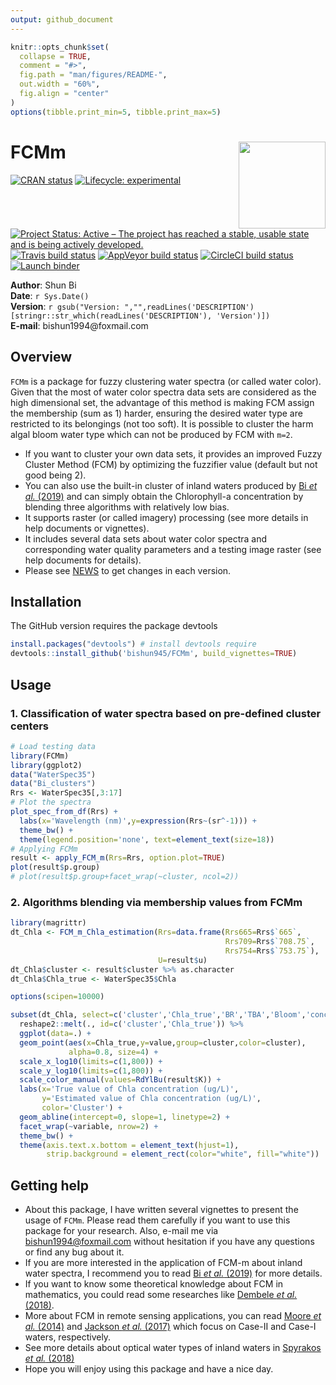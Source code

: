 ```yaml
---
output: github_document
---
```


```r
knitr::opts_chunk$set(
  collapse = TRUE,
  comment = "#>",
  fig.path = "man/figures/README-",
  out.width = "60%",
  fig.align = "center"
)
options(tibble.print_min=5, tibble.print_max=5)
```

# FCMm <a href='https://github.com/bishun945/FCMm'><img src='man/figures/logo.png' align='right' height="139" /></a>

<!-- badges: start -->
[![CRAN status](https://www.r-pkg.org/badges/version/FCMm)](https://CRAN.R-project.org/package=FCMm)
[![Lifecycle: experimental](https://img.shields.io/badge/lifecycle-experimental-orange.svg)](https://www.tidyverse.org/lifecycle/#experimental)
[![Project Status: Active – The project has reached a stable, usable state and is being actively developed.](https://www.repostatus.org/badges/latest/active.svg)](https://www.repostatus.org/#active)
[![Travis build status](https://travis-ci.org/bishun945/FCMm.svg?branch=master)](https://travis-ci.org/bishun945/FCMm)
[![AppVeyor build status](https://ci.appveyor.com/api/projects/status/github/bishun945/FCMm?branch=master&svg=true)](https://ci.appveyor.com/project/bishun945/FCMm)
[![CircleCI build status](https://circleci.com/gh/bishun945/FCMm.svg?style=svg)](https://circleci.com/gh/bishun945/FCMm)
[![Launch binder](https://mybinder.org/badge_logo.svg)](https://mybinder.org/v2/gh/bishun945/FCMm/master?urlpath=https://mybinder.org/v2/gh/bishun945/FCMm/master)
<!-- badges: end -->

**Author**: Shun Bi  
**Date**: `r Sys.Date()`  
**Version**: `r gsub("Version: ","",readLines('DESCRIPTION')[stringr::str_which(readLines('DESCRIPTION'), 'Version')])`  
**E-mail**: bishun1994@foxmail.com

## Overview

`FCMm` is a package for fuzzy clustering water spectra (or called water color). Given that the most of water color spectra data sets are considered as the high dimensional set, the advantage of this method is making FCM assign the membership (sum as 1) harder, ensuring the desired water type are restricted to its belongings (not too soft). It is possible to cluster the harm algal bloom water type which can not be produced by FCM with `m=2`.

  - If you want to cluster your own data sets, it provides an improved Fuzzy Cluster Method (FCM) by optimizing the fuzzifier value (default but not good being 2). 
  - You can also use the built-in cluster of inland waters produced by [Bi *et al.* (2019)][Bi] and can simply obtain the Chlorophyll-a concentration by blending three algorithms with relatively low bias.  
  - It supports raster (or called imagery) processing (see more details in help documents or vignettes).
  - It includes several data sets about water color spectra and corresponding water quality parameters and a testing image raster (see help documents for details).
  - Please see [NEWS](./NEWS.md) to get changes in each version.

## Installation

The GitHub version requires the package devtools

```r
install.packages("devtools") # install devtools require
devtools::install_github('bishun945/FCMm', build_vignettes=TRUE)
```

## Usage

### 1. Classification of water spectra based on pre-defined cluster centers
```r
# Load testing data
library(FCMm)
library(ggplot2)
data("WaterSpec35")
data("Bi_clusters")
Rrs <- WaterSpec35[,3:17]
# Plot the spectra
plot_spec_from_df(Rrs) + 
  labs(x='Wavelength (nm)',y=expression(Rrs~(sr^-1))) + 
  theme_bw() + 
  theme(legend.position='none', text=element_text(size=18))
# Applying FCMm
result <- apply_FCM_m(Rrs=Rrs, option.plot=TRUE)
plot(result$p.group)
# plot(result$p.group+facet_wrap(~cluster, ncol=2))
```

### 2. Algorithms blending via membership values from FCMm
```r
library(magrittr)
dt_Chla <- FCM_m_Chla_estimation(Rrs=data.frame(Rrs665=Rrs$`665`,
                                                Rrs709=Rrs$`708.75`,
                                                Rrs754=Rrs$`753.75`),
                                 U=result$u)
dt_Chla$cluster <- result$cluster %>% as.character
dt_Chla$Chla_true <- WaterSpec35$Chla

options(scipen=10000)

subset(dt_Chla, select=c('cluster','Chla_true','BR','TBA','Bloom','conc.Blend')) %>%
  reshape2::melt(., id=c('cluster','Chla_true')) %>%
  ggplot(data=.) + 
  geom_point(aes(x=Chla_true,y=value,group=cluster,color=cluster),
             alpha=0.8, size=4) +
  scale_x_log10(limits=c(1,800)) + 
  scale_y_log10(limits=c(1,800)) +
  scale_color_manual(values=RdYlBu(result$K)) + 
  labs(x='True value of Chla concentration (ug/L)',
       y='Estimated value of Chla concentration (ug/L)',
       color='Cluster') + 
  geom_abline(intercept=0, slope=1, linetype=2) + 
  facet_wrap(~variable, nrow=2) + 
  theme_bw() + 
  theme(axis.text.x.bottom = element_text(hjust=1),
        strip.background = element_rect(color="white", fill="white"))
```

## Getting help

 - About this package, I have written several vignettes to present the usage of `FCMm`. Please read them carefully if you want to use this package for your research. Also, e-mail me via [bishun1994@foxmail.com][myemail] without hesitation if you have any questions or find any bug about it. 
 - If you are more interested in the application of FCM-m about inland water spectra, I recommend you to read [Bi *et al.* (2019)][Bi] for more details.
 - If you want to know some theoretical knowledge about FCM in mathematics, you could read some researches like [Dembele *et al.* (2018)][Dembele].
 - More about FCM in remote sensing applications, you can read [Moore *et al.* (2014)][Moore] and [Jackson *et al.* (2017)][Jackson] which focus on Case-II and Case-I waters, respectively.
 - See more details about optical water types of inland waters in [Spyrakos *et al.* (2018)][Spyrakos]
 - Hope you will enjoy using this package and have a nice day.

[Bi]: https://www.osapublishing.org/oe/abstract.cfm?uri=oe-27-24-34838
[Dembele]: https://link.springer.com/article/10.1007/s11634-008-0032-5
[Moore]: https://www.sciencedirect.com/science/article/pii/S0034425713004434
[Jackson]: https://www.sciencedirect.com/science/article/pii/S0034425717301396
[Spyrakos]: https://aslopubs.onlinelibrary.wiley.com/doi/abs/10.1002/lno.10674
[myemail]: bishun1994@foxmail.com
